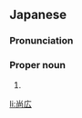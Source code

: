==Japanese==
{{ja-kanjitab|たか|ひろ}}

===Pronunciation===
{{ja-pron|たかひろ}}

===Proper noun===
{{ja-pos|proper|たかひろ}}

# {{given name|male|lang=ja|sort=たかひろ}}

[[li:尚広]]